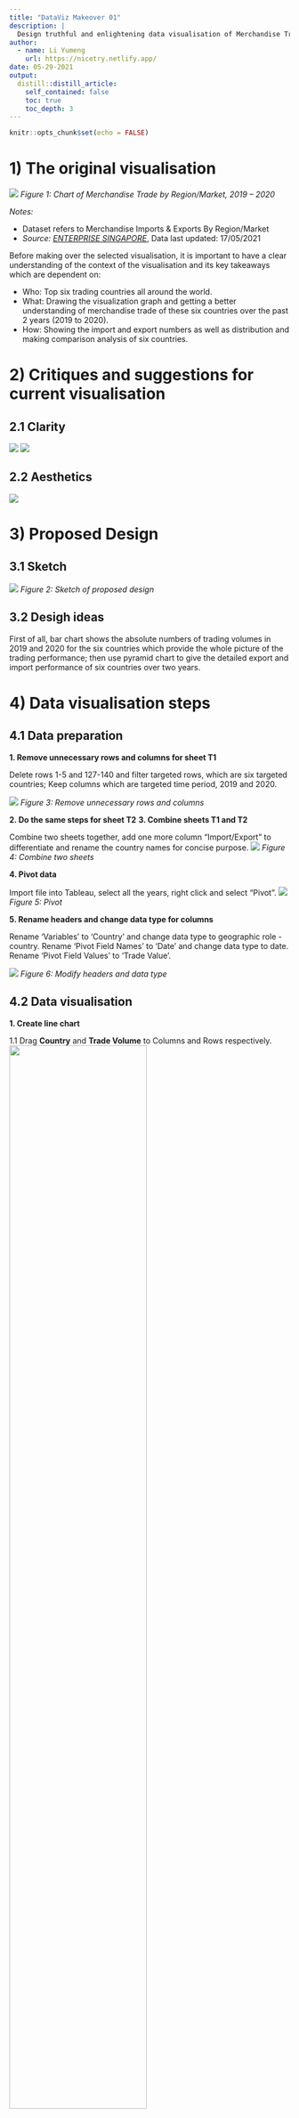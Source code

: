 ```yaml
---
title: "DataViz Makeover 01"
description: |
  Design truthful and enlightening data visualisation of Merchandise Trade for Top 6 countries by year 2019 and 2020.
author:
  - name: Li Yumeng
    url: https://nicetry.netlify.app/
date: 05-29-2021
output:
  distill::distill_article:
    self_contained: false
    toc: true
    toc_depth: 3
---
```



```r
knitr::opts_chunk$set(echo = FALSE)
```

    
# 1)	The original visualisation
![](image/Picture1.png)
*Figure 1: Chart of Merchandise Trade by Region/Market, 2019 – 2020*


*Notes:*

* Dataset refers to Merchandise Imports & Exports By Region/Market
* _Source: [ENTERPRISE SINGAPORE](https://www.singstat.gov.sg/find-data/search-by-theme/trade-and-investment/merchandise-trade)_, Data last updated: 17/05/2021

Before making over the selected visualisation, it is important to have a clear understanding of the context of the visualisation and its key takeaways which are dependent on:
 
* Who: Top six trading countries all around the world. 
* What: Drawing the visualization graph and getting a better understanding of merchandise trade of these six countries over the past 2 years (2019 to 2020).
* How: Showing the import and export numbers as well as distribution and making comparison analysis of six countries.


# 2)	Critiques and suggestions for current visualisation
## 2.1 Clarity
![](image/table1.JPG)
![](image/table2.JPG)

## 2.2 Aesthetics

![](image/table3.JPG)

# 3)	 Proposed Design

## 3.1 Sketch
![](image/Sketch_update.png)
*Figure 2: Sketch of proposed design*

## 3.2 Desigh ideas

First of all, bar chart shows the absolute numbers of trading volumes in 2019 and 2020 for the six countries which provide the whole picture of the trading performance; then use pyramid chart to give the detailed export and import performance of six countries over two years. 

# 4) Data visualisation steps
## 4.1 Data preparation
**1. Remove unnecessary rows and columns for sheet T1**

Delete  rows 1-5 and 127-140 and filter targeted rows, which are six targeted countries; Keep columns which are targeted time period, 2019 and 2020.

![](image/4.1.1.jpg)
*Figure 3: Remove unnecessary rows and columns*

**2. Do the same steps for sheet T2**
**3. Combine sheets T1 and T2** 

Combine two sheets together, add one more column “Import/Export” to differentiate and rename the country names for concise purpose.
![](image/4.1.3.jpg)
*Figure 4: Combine two sheets*

**4. Pivot data**

Import file into Tableau, select all the years, right click and select “Pivot”.
![](image/4.1.4.jpg)
*Figure 5: Pivot*

**5. Rename headers and change data type for columns**

Rename ‘Variables’ to ‘Country’ and change data type to geographic role - country. Rename ‘Pivot Field Names’ to ‘Date’ and change data type to date. Rename ‘Pivot Field Values’ to ‘Trade Value’.

![](image/4.1.5.png)
*Figure 6: Modify headers and data type*

## 4.2 Data visualisation
**1. Create line chart**

1.1 Drag **Country** and **Trade Volume** to Columns and Rows respectively.
![](image/(1).png){width=70%}

*Figure 7: Create line chart*

1.2 Sort by Trade Volume and Update view from ‘Standard’ to ‘Entire View’.

1.3 Add reference line for Trade Volume

Apply average trade volume for six countries and custom label for the reference line, formatting the line at the same time.

![](image/(3).png){width=60%}
*Figure 8: Add reference line*

1.4 Format reference line

Change the font color to red and use currency format for numbers.
![](image/(4).png){width=50%}
*Figure 9: Format for reference line*

1.5 Drag **Trade Volume** to Label, and format labels with bigger size and bold font, also in custom currency format without decimals.
![](image/(5).png){width=50%}
*Figure 10: Add label*

1.6 Hide field labels ‘Country’ for columns

1.7 Drag <Date> to color and choose color blue for year 2019 and color orange for year 2020

1.8 Rename the chart title as ‘Trade Volumn of Top 6 Countries by Year 2019 & 2020’

**2. Create line chart**

2.1 Analysis - Create calculated field for ‘Import’
![](image/Analysis.png){width=50%}
*Figure 11: Create calculated field*

2.2 Same step for creating field ‘Export’

2.3 Drag **Country** and **Import**, **Export** to Rows and Columns, respectively.

![](image/same_step.png){width=50%}
*Figure 12: Choose variables*

2.4 Edit Axis for <Import>, reversed the scale

![](image/axis.png){width=50%}
*Figure 13: Edit axis*


2.5 Sort for Import in descending order

2.6 Convert to percentage : 
* Right click [SUM(Import)] > Quick Table Calculation > Percent of Total.
* Right click [SUM(Export)] > Quick Table Calculation > Percent of Total.

2.7 Drag **Date** to color for SUM(Import) and SUM(Export) respectively, and choose color blue for year 2019 and color orange for year 2020

2.8	Drag **Import** to label, bigger the font size, change to white color and bold as well; format the numbers to percentage without decimals.


![](image/import.png){width=70%}

*Figure 14: Change label format*

2.9 Update view from ‘Standard’ to ‘Fit Width’.

2.10 Rename the chart title as  ‘Proportion of Trade Volume by Year 2019 & 2020’

**3. Create dashboard**

3.1 Add sheets
Add sheet “Trade Volume” on the top and sheet “Trade Proportion” to the bottom. Retain one year band legend, place it at the right corner.

3.2 Add title
Click the checkbox “Show dashboard title” and add title : “The Trade Volume and Proportion of Import/Export by Year 2019 and 2020” with font size 20 and put in center.

3.3 Add source
Using Objects > Text > drag to bottom left and add :
“Source: Department of Statistics, Singapore (https://www.singstat.gov.sg/))


# 5) Final visualisation
## 5.1 Snapshot of dashboard
![](image/Dashboard 1.jpg)
*Figure 15: Dashboard Full visualisation available at [Tableau Public](https://public.tableau.com/app/profile/lemon5793/viz/Top6tradingcountries/Dashboard1)*

## 5.2 Main observations
1. In year 2019 and 2020. Mainland China has the highest trade volume among the top six trading countries, followed by Malaysia. The figure of the US also beyond average benchmark. Other countries, i.e. Taiwan, Hong Kong and Japan are below benchmark regarding to the total trading volume over two years.
2. Looking into year 2019 and 2020 separately, Mainland China still remain the top  1 place for total trading volume. The rank remain stable for other countries as well.
3. The rank of import volume for six countries is similar to the rank of total trading volume, except for Japan, which figure exceeded Hong Kong. 
4. There are some changes of rank for six countries with regard to export volume, Mainland China still remain the top 1, which followed by Hong Kong, Malaysia, United States, Japan and Taiwan.
5. Mainland China had the undisputed strength towards overall trading performance, while Hong Kong had the smallest figure for import volume but surprisingly performed good at export performance.
6. The proportion of export and import is similar for all 6 countries from 2019 to 2020. Mainland China, Japan and Hong Kong remain exactly the same. The percentage of export for Malaysia increased 2%; the US’s import dropped 3% and export dropped 2%; the import proportion of Taiwan increased 1%.